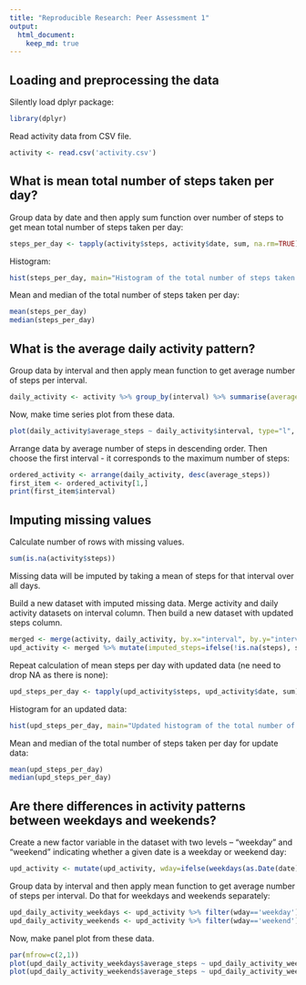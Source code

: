 ```yaml
---
title: "Reproducible Research: Peer Assessment 1"
output: 
  html_document:
    keep_md: true
---
```



## Loading and preprocessing the data

Silently load dplyr package:

```r
library(dplyr)
```

Read activity data from CSV file.
```r
activity <- read.csv('activity.csv')
```

## What is mean total number of steps taken per day?

Group data by date and then apply sum function over number of steps to get mean total number of steps taken per day:
```r
steps_per_day <- tapply(activity$steps, activity$date, sum, na.rm=TRUE)
```

Histogram:
```r
hist(steps_per_day, main="Histogram of the total number of steps taken each day", xlab="steps per day")
```

Mean and median of the total number of steps taken per day:
```r
mean(steps_per_day)
median(steps_per_day)
```

## What is the average daily activity pattern?

Group data by interval and then apply mean function to get average number of steps per interval. 
```r
daily_activity <- activity %>% group_by(interval) %>% summarise(average_steps=mean(steps, na.rm=TRUE))
```

Now, make time series plot from these data.
```r
plot(daily_activity$average_steps ~ daily_activity$interval, type="l", main="Average steps per day for the interval", xlab="Interval", ylab="Average number of steps")
```

Arrange data by average number of steps in descending order. Then choose the first interval - it corresponds to the maximum number of steps:
```r
ordered_activity <- arrange(daily_activity, desc(average_steps))
first_item <- ordered_activity[1,]
print(first_item$interval)
```

## Imputing missing values

Calculate number of rows with missing values.

```r
sum(is.na(activity$steps))
```

Missing data will be imputed by taking a mean of steps for that interval over all days.

Build a new dataset with imputed missing data. Merge activity and daily activity datasets on interval column. Then build a new dataset with updated steps column.
```r
merged <- merge(activity, daily_activity, by.x="interval", by.y="interval")
upd_activity <- merged %>% mutate(imputed_steps=ifelse(!is.na(steps), steps, average_steps)) %>% select(date, interval, imputed_steps) %>% rename(steps=imputed_steps) %>% arrange(date, interval)
```

Repeat calculation of mean steps per day with updated data (ne need to drop NA as there is none):

```r
upd_steps_per_day <- tapply(upd_activity$steps, upd_activity$date, sum)
```

Histogram for an updated data:
```r
hist(upd_steps_per_day, main="Updated histogram of the total number of steps taken each day", xlab="steps per day")
```

Mean and median of the total number of steps taken per day for update data:
```r
mean(upd_steps_per_day)
median(upd_steps_per_day)
```

## Are there differences in activity patterns between weekdays and weekends?

Create a new factor variable in the dataset with two levels – “weekday” and “weekend” indicating whether a given date is a weekday or weekend day:    
```r
upd_activity <- mutate(upd_activity, wday=ifelse(weekdays(as.Date(date)) %in% c("Šeštadienis", "Sekmadienis"), 'weekend', 'weekday'))
```

Group data by interval and then apply mean function to get average number of steps per interval. Do that for weekdays and weekends separately: 
```r
upd_daily_activity_weekdays <- upd_activity %>% filter(wday=='weekday') %>% group_by(interval) %>% summarise(average_steps=mean(steps, na.rm=TRUE))
upd_daily_activity_weekends <- upd_activity %>% filter(wday=='weekend') %>% group_by(interval) %>% summarise(average_steps=mean(steps, na.rm=TRUE))

```

Now, make panel plot from these data.
```r
par(mfrow=c(2,1))
plot(upd_daily_activity_weekdays$average_steps ~ upd_daily_activity_weekdays$interval, type="l", main="Weekdays", xlab="", ylab="")
plot(upd_daily_activity_weekends$average_steps ~ upd_daily_activity_weekends$interval, type="l", main="Weekends", xlab="Interval", ylab="")

```